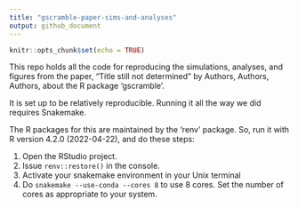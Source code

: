 ```yaml
---
title: "gscramble-paper-sims-and-analyses"
output: github_document
---
```


```r
knitr::opts_chunk$set(echo = TRUE)
```

This repo holds all the code for reproducing the simulations, analyses, and
figures from the paper, "Title still not determined" by Authors, Authors,
Authors, about the R package 'gscramble'.  

It is set up to be relatively reproducible.  Running it all the way we
did requires Snakemake.  

The R packages for this are maintained by the 'renv' package.  So, run it with
R version 4.2.0 (2022-04-22), and do these steps:

1. Open the RStudio project.
2. Issue `renv::restore()` in the console.
3. Activate your snakemake environment in your Unix terminal
4. Do `snakemake --use-conda --cores 8` to use 8 cores.  Set the number of cores
as appropriate to your system.

